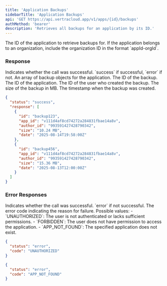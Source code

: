 ```yaml
---
title: 'Application Backups'
sidebarTitle: 'Application Backups'
api: 'GET https://api.vertracloud.app/v1/apps/{id}/backups'
authMethod: 'bearer'
description: 'Retrieves all backups for an application by its ID.'
---
```


<ParamField path="id" type="string" required>
  The ID of the application to retrieve backups for. If the application belongs to an organization, include the organization ID in the format `appId-orgId`.
</ParamField>

### Response

<ResponseField name="status" type="string">
  Indicates whether the call was successful. `success` if successful, `error` if not.
</ResponseField>

<ResponseField name="response" type="array">
  An array of backup objects for the application.

  <Expandable title="Toggle object">

  <ResponseField name="id" type="string">
    The ID of the backup.
  </ResponseField>

  <ResponseField name="app_id" type="string">
    The ID of the application.
  </ResponseField>

  <ResponseField name="author_id" type="string">
    The ID of the user who created the backup.
  </ResponseField>

  <ResponseField name="size" type="string">
    The size of the backup in MB.
  </ResponseField>

  <ResponseField name="date" type="string" format="date-time">
    The timestamp when the backup was created.
  </ResponseField>

  </Expandable>
</ResponseField>

<ResponseExample>

```json Response
{
  "status": "success",
  "response": [
    {
      "id": "backup123",
      "app_id": "v111d4af8cd74272a284831fbae14a8v",
      "author_id": "993591427428790342",
      "size": "10.24 MB",
      "date": "2025-08-14T19:58:00Z"
    },
    {
      "id": "backup456",
      "app_id": "v111d4af8cd74272a284831fbae14a8v",
      "author_id": "993591427428790342",
      "size": "15.36 MB",
      "date": "2025-08-13T12:00:00Z"
    }
  ]
}
```

</ResponseExample>

### Error Responses

<ResponseField name="status" type="string">
  Indicates whether the call was successful. `error` if not successful.
</ResponseField>

<ResponseField name="code" type="string">
  The error code indicating the reason for failure. Possible values:
  - `UNAUTHORIZED`: The user is not authenticated or lacks sufficient permissions.
  - `FORBIDDEN`: The user does not have permission to access the application.
  - `APP_NOT_FOUND`: The specified application does not exist.
</ResponseField>

<ResponseExample>

```json Error Response (403)
{
  "status": "error",
  "code": "UNAUTHORIZED"
}
```

```json Error Response (404)
{
  "status": "error",
  "code": "APP_NOT_FOUND"
}
```

</ResponseExample>